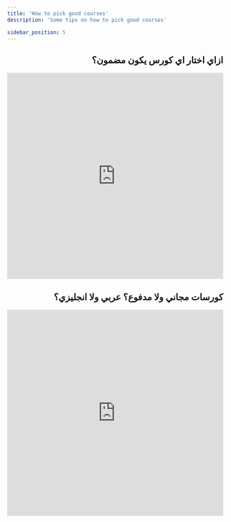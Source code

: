 ```yaml
---
title: 'How to pick good courses'
description: 'Some tips on how to pick good courses'

sidebar_position: 5
---
```


<div dir="rtl">

## ازاي اختار اي كورس يكون مضمون؟

<iframe
    width="100%"
    height="480"
    src="https://www.youtube.com/embed/FaAWYeyrYuI"
    title="ازاي اختار اي كورس يكون مضمون؟"
    frameBorder="0"
    allow="accelerometer; autoplay; clipboard-write; encrypted-media; gyroscope; picture-in-picture; web-share"
    allowFullScreen
></iframe>

## كورسات مجاني ولا مدفوع؟ عربي ولا انجليزي؟

<iframe
    width="100%"
    height="480"
    src="https://www.youtube.com/embed/jJoVVCfDCN4?si=zXC560NYWuYB9kcA"
    title="YouTube video player"
    frameborder="0"
    allow="accelerometer; autoplay; clipboard-write; encrypted-media; gyroscope; picture-in-picture; web-share"
    allowfullscreen
></iframe>

</div>
